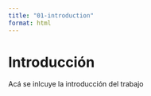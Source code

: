 ```yaml
---
title: "01-introduction"
format: html
---
```


# Introducción

Acá se inlcuye la introducción del trabajo